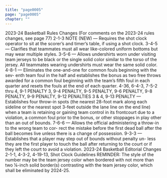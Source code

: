 ```yaml
---
title: "page0005"
page: "page0005"
chapter: ""
---
```


2023-24 Basketball Rules Changes (For comments on the 2023-24 rules changes, see page 77) 2-1-3 NOTE (NEW) — Requires the shot clock operator to sit at the scorer’s and timer’s table, if using a shot clock. 3-4-5 — Clarifies that teammates must all wear like-colored uniform bottoms but may wear multiple styles. 3-5-6 — Allows undershirts worn under visiting team jerseys to be black or the single solid color similar to the torso of the jersey. All teammates wearing undershirts must wear the same solid color. 4-8-1 — Eliminates the one-and-one for common fouls beginning with the sev- enth team foul in the half and establishes the bonus as two free throws awarded for a common foul beginning with the team’s fifth foul in each quarter and resets the fouls at the end of each quarter. 4-36, 6-4-3, 7-5-2 thru 4, 9-1 PENALTY 3, 9-4 PENALTY, 9-5 PENALTY, 9-6 PENALTY, 9-8 PENALTY, 9-9 PENALTY, 9-12 PENALTIES 3 & 4, 9-13 PENALTY — Establishes four throw-in spots (the nearest 28-foot mark along each sideline or the nearest spot 3-feet outside the lane line on the end line) when a team is retaining or gaining team control in its frontcourt due to a violation, a common foul prior to the bonus, or other stoppages in play other than an out of bounds. 7-6-6 — Allows the official administering a throw-in to the wrong team to cor- rect the mistake before the first dead ball after the ball becomes live unless there is a change of possession. 9-3-3 — Establishes that a player may step out of bounds without penalty un- less they are the first player to touch the ball after returning to the court or if they left the court to avoid a violation. 2023-24 Basketball Editorial Changes 2-1-1, 4-3-2, 4-19-13, Shot Clock Guidelines REMINDER: The style of the number may be the team jersey color when bordered with not more than two ¼-inch solid border(s) contrasting with the team jersey color, which shall be eliminated by 2024-25.
